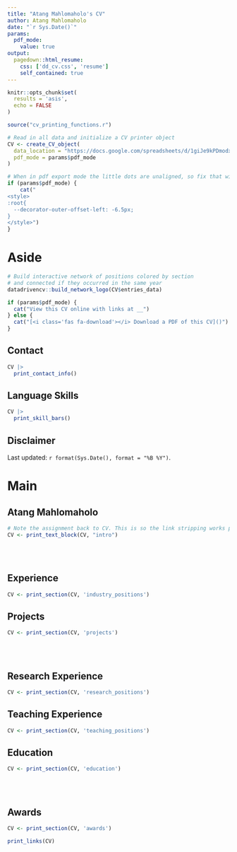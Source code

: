 ```yaml
---
title: "Atang Mahlomaholo's CV"
author: Atang Mahlomaholo
date: "`r Sys.Date()`"
params:
  pdf_mode:
    value: true
output:
  pagedown::html_resume:
    css: ['dd_cv.css', 'resume']
    self_contained: true
---
```


```r
knitr::opts_chunk$set(
  results = 'asis', 
  echo = FALSE
)

source("cv_printing_functions.r")

# Read in all data and initialize a CV printer object
CV <- create_CV_object(
  data_location = "https://docs.google.com/spreadsheets/d/1giJe9kPDmodxkWV-ueerneTHiHGgHzxER71D6SM53uU/edit?pli=1&gid=0#gid=0",  
  pdf_mode = params$pdf_mode
)

```


```r
# When in pdf export mode the little dots are unaligned, so fix that with some conditional CSS.
if (params$pdf_mode) {
    cat("
<style>
:root{
  --decorator-outer-offset-left: -6.5px;
}
</style>")
}
```


Aside
================================================================================

```r
# Build interactive network of positions colored by section
# and connected if they occurred in the same year
datadrivencv::build_network_logo(CV$entries_data)
```


```r
if (params$pdf_mode) {
  cat("View this CV online with links at __")
} else {
  cat("[<i class='fas fa-download'></i> Download a PDF of this CV]()")
}
```

Contact {#contact}
--------------------------------------------------------------------------------

```r
CV |> 
  print_contact_info()
```



Language Skills {#skills}
--------------------------------------------------------------------------------

```r
CV |>
  print_skill_bars()
```



Disclaimer {#disclaimer}
--------------------------------------------------------------------------------

Last updated: `r format(Sys.Date(), format = "%B %Y")`.



Main
================================================================================

Atang Mahlomaholo {#title}
--------------------------------------------------------------------------------

```r
# Note the assignment back to CV. This is so the link stripping works properly in PDF mode
CV <- print_text_block(CV, "intro") 
```

<br>
<br>


Experience {data-icon=suitcase}
--------------------------------------------------------------------------------


```r
CV <- print_section(CV, 'industry_positions')
```


Projects {data-icon=diagram-project}
--------------------------------------------------------------------------------


```r
CV <- print_section(CV, 'projects')
```

<br>
<br>


Research Experience {data-icon=laptop}
--------------------------------------------------------------------------------

```r
CV <- print_section(CV, 'research_positions')
```



Teaching Experience {data-icon=chalkboard-teacher}
--------------------------------------------------------------------------------



```r
CV <- print_section(CV, 'teaching_positions')
```

Education {data-icon=graduation-cap data-concise=true}
--------------------------------------------------------------------------------

```r
CV <- print_section(CV, 'education')
```

<!-- These breaks just force a new page so section doesnt get cut off -->

<br>
<br>


Awards {data-icon=award}
--------------------------------------------------------------------------------

```r
CV <- print_section(CV, 'awards')
```



```r
print_links(CV)
```

